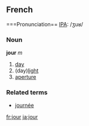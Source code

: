 == French ==
===Pronunciation==
[[w:IPA|IPA]]: /ʒuʁ/

=== Noun ===
'''jour''' ''m''

# [[day]]
# (day)[[light]]
# [[aperture]]

===Related terms===
*[[journée]]
[[fr:jour]]
[[ja:jour]]